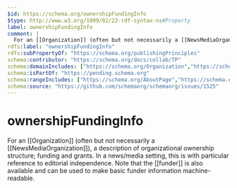 ```yaml
---
$id: https://schema.org/ownershipFundingInfo
$type: http://www.w3.org/1999/02/22-rdf-syntax-ns#Property
label: ownershipFundingInfo
comment: |
  For an [[Organization]] (often but not necessarily a [[NewsMediaOrganization]]), a description of organizational ownership structure; funding and grants. In a news/media setting, this is with particular reference to editorial independence.   Note that the [[funder]] is also available and can be used to make basic funder information machine-readable.
rdfs:label: "ownershipFundingInfo"
rdfs:subPropertyOf: "https://schema.org/publishingPrinciples"
schema:contributor: "https://schema.org/docs/collab/TP"
schema:domainIncludes: ["https://schema.org/Organization","https://schema.org/NewsMediaOrganization"]
schema:isPartOf: "https://pending.schema.org"
schema:rangeIncludes: ["https://schema.org/AboutPage","https://schema.org/CreativeWork","https://schema.org/Text","https://schema.org/URL"]
schema:source: "https://github.com/schemaorg/schemaorg/issues/1525"
---
```


# ownershipFundingInfo

For an [[Organization]] (often but not necessarily a [[NewsMediaOrganization]]), a description of organizational ownership structure; funding and grants. In a news/media setting, this is with particular reference to editorial independence.   Note that the [[funder]] is also available and can be used to make basic funder information machine-readable.

